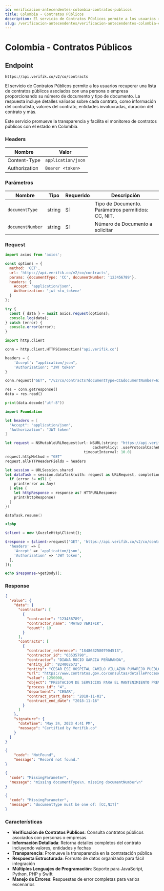 ```yaml
---
id: verificacion-antecendentes-colombia-contratos-publicos
title: Colombia - Contratos Públicos
description: El servicio de Contratos Públicos permite a los usuarios recuperar una lista de contratos públicos asociados con una persona o empresa proporcionando su número de documento y tipo de documento. La respuesta incluye detalles valiosos sobre cada contrato, como información del contratista, valores del contrato, entidades involucradas, duración del contrato y más.
slug: /verificacion-antecendentes/verificacion-antecendentes-colombia-contratos-publicos
---
```



# Colombia - Contratos Públicos

## Endpoint

```
https://api.verifik.co/v2/co/contracts
```

El servicio de Contratos Públicos permite a los usuarios recuperar una lista de contratos públicos asociados con una persona o empresa proporcionando su número de documento y tipo de documento. La respuesta incluye detalles valiosos sobre cada contrato, como información del contratista, valores del contrato, entidades involucradas, duración del contrato y más.

Este servicio promueve la transparencia y facilita el monitoreo de contratos públicos con el estado en Colombia.

### Headers

| Nombre         | Valor              |
| -------------- | ------------------ |
| Content-Type   | `application/json` |
| Authorization  | `Bearer <token>`   |

### Parámetros

| Nombre             | Tipo   | Requerido | Descripción                                                                 |
| ------------------ | ------ | --------- | --------------------------------------------------------------------------- |
| `documentType`     | string | Sí        | Tipo de Documento. Parámetros permitidos: CC, NIT.                         |
| `documentNumber`   | string | Sí        | Número de Documento a solicitar                                              |

### Request

<Tabs>
  <TabItem value="javascript" label="JavaScript">

```javascript
import axios from 'axios';

const options = {
  method: 'GET',
  url: 'https://api.verifik.co/v2/co/contracts',
  params: {documentType: 'CC', documentNumber: '123456789'},
  headers: {
    Accept: 'application/json',
    Authorization: 'jwt <tu_token>'
  }
};

try {
  const { data } = await axios.request(options);
  console.log(data);
} catch (error) {
  console.error(error);
}
```

  </TabItem>
  <TabItem value="python" label="Python">

```python
import http.client

conn = http.client.HTTPSConnection("api.verifik.co")

headers = {
    'Accept': "application/json",
    'Authorization': "JWT token"
}

conn.request("GET", "/v2/co/contracts?documentType=CC&documentNumber=63535790", headers=headers)

res = conn.getresponse()
data = res.read()

print(data.decode("utf-8"))
```

  </TabItem>
  <TabItem value="swift" label="Swift">

```swift
import Foundation

let headers = [
  "Accept": "application/json",
  "Authorization": "JWT token"
]

let request = NSMutableURLRequest(url: NSURL(string: "https://api.verifik.co/v2/co/contracts?documentType=CC&documentNumber=63535790")! as URL,
                                        cachePolicy: .useProtocolCachePolicy,
                                    timeoutInterval: 10.0)
request.httpMethod = "GET"
request.allHTTPHeaderFields = headers

let session = URLSession.shared
let dataTask = session.dataTask(with: request as URLRequest, completionHandler: { (data, response, error) -> Void in
  if (error != nil) {
    print(error as Any)
  } else {
    let httpResponse = response as? HTTPURLResponse
    print(httpResponse)
  }
})

dataTask.resume()
```

  </TabItem>
  <TabItem value="php" label="PHP">

```php
<?php

$client = new \GuzzleHttp\Client();

$response = $client->request('GET', 'https://api.verifik.co/v2/co/contracts?documentType=CC&documentNumber=63535790', [
  'headers' => [
    'Accept' => 'application/json',
    'Authorization' => 'JWT token',
  ],
]);

echo $response->getBody();
```

  </TabItem>
</Tabs>

### Response

<Tabs>
  <TabItem value="200" label="200">

```json
{
  "value": {
    "data": {
      "contractor": [
        {
          "contractor": "123456789",
          "contractor_name": "MATEO VERIFIK",
          "count": 19
        }
      ],
      "contracts": [
        {
          "contractor_reference": "18486325807904513",
          "contractor_id": "63535790",
          "contractor": "DIANA ROCIO GARCIA PEÑARANDA",
          "entity_id": "824002672",
          "entity": "CESAR ESE HOSPITAL CAMILO VILLAZON PUMAREJO PUEBLO BELLO",
          "url": "https://www.contratos.gov.co/consultas/detalleProceso.do?numConstancia=18-4-8632580",
          "value": 1250000,
          "object": "PRESTACION DE SERVICIOS PARA EL MANTENIMIENTO PREVENTIVO PLANIFICADO Y CORRECTIVO DE LOS EQUIPOS BIOMEDICOS DE LAS DISTINTAS AREAS DE LA ESE HOSPITAL CAMILO VILLAZON PUMAREJO DE PUEBLO BELLO  CESAR",
          "process_id": "4",
          "department": "CESAR",
          "contract_start_date": "2018-11-01",
          "contract_end_date": "2018-11-16"
        }
      ]
    },
    "signature": {
      "dateTime": "May 24, 2023 4:41 PM",
      "message": "Certified by Verifik.co"
    }
  }
}
```

  </TabItem>
  <TabItem value="404" label="404">

```json
{
    "code": "NotFound",
    "message": "Record not found."
}
```

  </TabItem>
  <TabItem value="409-1" label="409 (Parámetros Faltantes)">

```json
{
  "code": "MissingParameter",
  "message": "missing documentType\n. missing documentNumber\n"
}
```

  </TabItem>
  <TabItem value="409-2" label="409 (Tipo de Documento Inválido)">

```json
{
  "code": "MissingParameter",
  "message": "documentType must be one of: [CC,NIT]"
}
```

  </TabItem>
</Tabs>

### Características

-   **Verificación de Contratos Públicos**: Consulta contratos públicos asociados con personas o empresas
-   **Información Detallada**: Retorna detalles completos del contrato incluyendo valores, entidades y fechas
-   **Transparencia**: Promueve la transparencia en la contratación pública
-   **Respuesta Estructurada**: Formato de datos organizado para fácil integración
-   **Múltiples Lenguajes de Programación**: Soporte para JavaScript, Python, PHP y Swift
-   **Manejo de Errores**: Respuestas de error completas para varios escenarios
